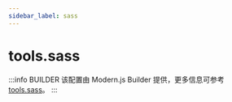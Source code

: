 ```yaml
---
sidebar_label: sass
---
```


# tools.sass

:::info BUILDER
该配置由 Modern.js Builder 提供，更多信息可参考 [tools.sass](https://modernjs.dev/builder/api/config-tools.html#tools-sass)。
:::


<Main />
